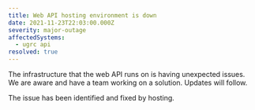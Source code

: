 ```yaml
---
title: Web API hosting environment is down
date: 2021-11-23T22:03:00.000Z
severity: major-outage
affectedSystems:
  - ugrc api
resolved: true
---
```



The infrastructure that the web API runs on is having unexpected issues. We are aware and have a team working on a solution. Updates will follow.

<Update date="2021-11-23T16:26:00-06:00">The issue has been identified and fixed by hosting.</Update>
